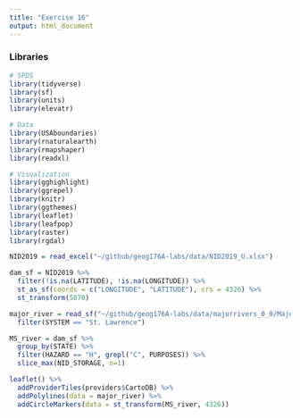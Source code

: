 ```yaml
---
title: "Exercise 16"
output: html_document
---
```

### Libraries

``` r

# SPDS
library(tidyverse)
library(sf)
library(units)
library(elevatr)

# Data
library(USAboundaries)
library(rnaturalearth)
library(rmapshaper)
library(readxl)

# Visualization
library(gghighlight)
library(ggrepel)
library(knitr)
library(ggthemes)
library(leaflet)
library(leafpop)
library(raster)
library(rgdal)
```

```r
NID2019 = read_excel("~/github/geog176A-labs/data/NID2019_U.xlsx") 

dam_sf = NID2019 %>% 
  filter(!is.na(LATITUDE), !is.na(LONGITUDE)) %>% 
  st_as_sf(coords = c("LONGITUDE", "LATITUDE"), crs = 4326) %>%     
  st_transform(5070)

major_river = read_sf("~/github/geog176A-labs/data/majorrivers_0_0/MajorRivers.shp") %>% 
  filter(SYSTEM == "St. Lawrence") 

MS_river = dam_sf %>% 
  group_by(STATE) %>%  
  filter(HAZARD == "H", grepl("C", PURPOSES)) %>% 
  slice_max(NID_STORAGE, n=1) 

leaflet() %>% 
  addProviderTiles(providers$CartoDB) %>% 
  addPolylines(data = major_river) %>% 
  addCircleMarkers(data = st_transform(MS_river, 4326))

```
